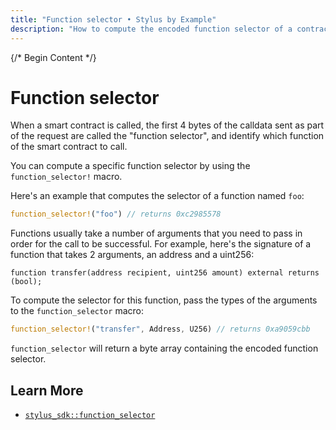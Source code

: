 ```yaml
---
title: "Function selector • Stylus by Example"
description: "How to compute the encoded function selector of a contract's function using the Arbitrum Stylus Rust SDK."
---
```




{/* Begin Content */}

# Function selector

When a smart contract is called, the first 4 bytes of the calldata sent as part of the request are called the "function selector", and identify which function
of the smart contract to call.

You can compute a specific function selector by using the `function_selector!` macro.

Here's an example that computes the selector of a function named `foo`:


<NotForProductionBannerPartial />


```rust
function_selector!("foo") // returns 0xc2985578
```

Functions usually take a number of arguments that you need to pass in order for the call to be successful. For example, here's the signature of a function that
takes 2 arguments, an address and a uint256:

```solidity
function transfer(address recipient, uint256 amount) external returns (bool);
```

To compute the selector for this function, pass the types of the arguments to the `function_selector` macro:

```rust
function_selector!("transfer", Address, U256) // returns 0xa9059cbb
```

`function_selector` will return a byte array containing the encoded function selector.

## Learn More

- [`stylus_sdk::function_selector`](https://docs.rs/stylus-sdk/latest/stylus_sdk/macro.function_selector.html)
